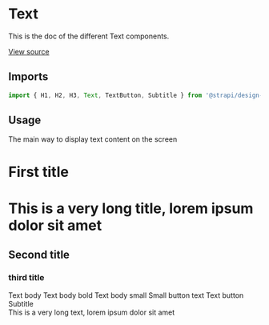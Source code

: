 <!--- Text.stories.mdx --->


<Meta title="Design System/Technical Components/Text" component={H1} />

# Text

This is the doc of the different Text components.

[View source](https://github.com/strapi/design-system/tree/develop/packages/strapi-design-system/src/Text)

## Imports

```js
import { H1, H2, H3, Text, TextButton, Subtitle } from '@strapi/design-system/Text';
```

## Usage

The main way to display text content on the screen

<Canvas>
  <Story name="base">
    <H1 as="h2" textColor="primary500">
      First title
    </H1>
    <H1 style={{ width: '200px' }} ellipsis as="h2" textColor="primary500">
      This is a very long title, lorem ipsum dolor sit amet
    </H1>
    <H2>Second title</H2>
    <H3>third title</H3>
    <Text>Text body</Text>
    <Text bold={true}>Text body bold</Text>
    <Text small={true}>Text body small</Text>
    <Text small={true} bold={true}>
      Small button text
    </Text>
    <ButtonText>Text button</ButtonText>
    <Subtitle>Subtitle</Subtitle>
    <div>
      <Text style={{ width: '200px' }} ellipsis>
        This is a very long text, lorem ipsum dolor sit amet
      </Text>
    </div>
  </Story>
</Canvas>
